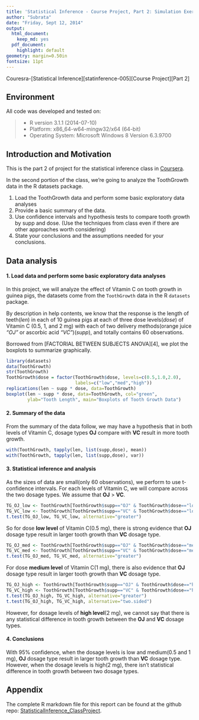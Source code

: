 ```yaml
---
title: 'Statistical Inference - Course Project, Part 2: Simulation Exercises'
author: "Subrata"
date: "Friday, Sept 12, 2014"
output:
  html_document:
    keep_md: yes
  pdf_document:
    highlight: default
geometry: margin=0.50in
fontsize: 11pt
---
```


Couresra-[Statistical Inference][statinference-005][Course Project][Part 2]

## Environment
All code was developed and tested on:

> * R version 3.1.1 (2014-07-10) 
> * Platform: x86_64-w64-mingw32/x64 (64-bit)
> * Operating System: Microsoft Windows 8 Version 6.3.9700 


## Introduction and Motivation
This is the part 2 of project for the statistical inference class in [Coursera][1].

In the second portion of the class, we're going to analyze the ToothGrowth data in the R datasets package. 

1. Load the ToothGrowth data and perform some basic exploratory data analyses 
2. Provide a basic summary of the data.
3. Use confidence intervals and hypothesis tests to compare tooth growth by supp and dose. (Use the techniques from class even if there are other approaches worth considering)
4. State your conclusions and the assumptions needed for your conclusions. 


## Data analysis

#### 1. Load data and perform some basic exploratory data analyses
In this project, we will analyze the effect of Vitamin C on tooth growth in guinea pigs,  the datasets come from the `ToothGrowth` data in the R `datasets` package. 

By description in help contents, we know that the response is the length of teeth(*len*) in each of 10 guinea pigs at each of three dose levels(*dose*) of Vitamin C (0.5, 1, and 2 mg) with each of two delivery methods(orange juice *"OJ"* or ascorbic acid *"VC"*)(*supp*), and totally contains 60 observations. 

Borrowed from [FACTORIAL BETWEEN SUBJECTS ANOVA][4], we plot the boxplots to summarize graphically.

```r
library(datasets)
data(ToothGrowth)
str(ToothGrowth)
ToothGrowth$dose = factor(ToothGrowth$dose, levels=c(0.5,1.0,2.0), 
                          labels=c("low","med","high"))
replications(len ~ supp * dose, data=ToothGrowth)
boxplot(len ~ supp * dose, data=ToothGrowth, col="green",
        ylab="Tooth Length", main="Boxplots of Tooth Growth Data")
```

#### 2. Summary of the data
From the summary of the data follow, we may have a hypothesis that in both levels of Vitamin C, dosage types **OJ** compare with **VC** result in more tooth growth.
```r
with(ToothGrowth, tapply(len, list(supp,dose), mean))
with(ToothGrowth, tapply(len, list(supp,dose), var))
```

#### 3. Statistical inference and analysis
As the sizes of data are small(only 60 observations), we perform to use t-confidence intervals. For each levels of Vitamin C, we will compare across the two dosage types. We assume that **OJ** > **VC**.
```r
TG_OJ_low <- ToothGrowth[ToothGrowth$supp=="OJ" & ToothGrowth$dose=="low",1]
TG_VC_low <- ToothGrowth[ToothGrowth$supp=="VC" & ToothGrowth$dose=="low",1]
t.test(TG_OJ_low, TG_VC_low, alternative="greater")
```

So for dose **low level** of Vitamin C(0.5 mg), there is strong evidence that **OJ** dosage type result in larger tooth growth than **VC** dosage type.

```r
TG_OJ_med <- ToothGrowth[ToothGrowth$supp=="OJ" & ToothGrowth$dose=="med",1]
TG_VC_med <- ToothGrowth[ToothGrowth$supp=="VC" & ToothGrowth$dose=="med",1]
t.test(TG_OJ_med, TG_VC_med, alternative="greater")
```

For dose **medium level** of Vitamin C(1 mg), there is also evidence that **OJ** dosage type result in larger tooth growth than **VC** dosage type.

```r
TG_OJ_high <- ToothGrowth[ToothGrowth$supp=="OJ" & ToothGrowth$dose=="high",1]
TG_VC_high <- ToothGrowth[ToothGrowth$supp=="VC" & ToothGrowth$dose=="high",1]
t.test(TG_OJ_high, TG_VC_high, alternative="greater")
t.test(TG_OJ_high, TG_VC_high, alternative="two.sided")
```

However, for dosage levels of **high level**(2 mg), we cannot say that there is any statistical difference in tooth growth between the **OJ** and **VC** dosage types.

#### 4. Conclusions 
With 95% confidence, when the dosage levels is low and medium(0.5 and 1 mg), **OJ** dosage type result in larger tooth growth than **VC** dosage type. However, when the dosage levels is high(2 mg), there isn't statistical difference in tooth growth between two dosage types.


## Appendix
The complete R markdown file for this report can be found at the github repo: [StatisticalInference_ClassProject][2].



[1]:https://class.coursera.org/statinference-005
[2]:https://github.com/subroto08820/StatisticalInference_ClassProject